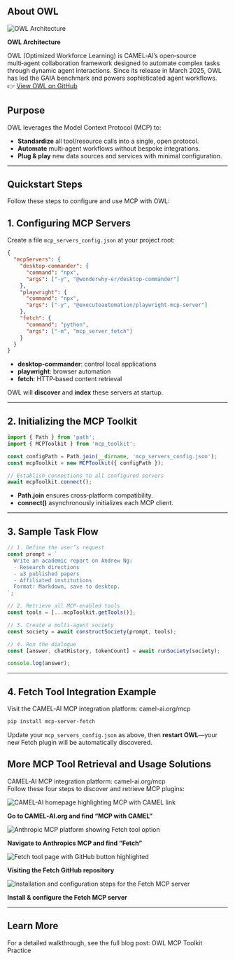 
## About OWL

  <div>
    <img
      src="/docs/images/owl_architecture.png"
      alt="OWL Architecture"
      style={{ maxWidth: '100%' }}
    />
    <p style={{ textAlign: 'center' }}><strong>OWL Architecture </strong></p>
  </div>

OWL (Optimized Workforce Learning) is CAMEL‑AI’s open‑source multi‑agent collaboration framework designed to automate complex tasks through dynamic agent interactions. Since its release in March 2025, OWL has led the GAIA benchmark and powers sophisticated agent workflows.  
👉 [View OWL on GitHub](https://github.com/camel-ai/owl)

## Purpose

OWL leverages the Model Context Protocol (MCP) to:

- **Standardize** all tool/resource calls into a single, open protocol.  
- **Automate** multi‑agent workflows without bespoke integrations.  
- **Plug & play** new data sources and services with minimal configuration.

---
## Quickstart Steps

Follow these steps to configure and use MCP with OWL:

## 1. Configuring MCP Servers

Create a file `mcp_servers_config.json` at your project root:

```json
{
  "mcpServers": {
    "desktop-commander": {
      "command": "npx",
      "args": ["-y", "@wonderwhy-er/desktop-commander"]
    },
    "playwright": {
      "command": "npx",
      "args": ["-y", "@executeautomation/playwright-mcp-server"]
    },
    "fetch": {
      "command": "python",
      "args": ["-m", "mcp_server_fetch"]
    }
  }
}
```

- **desktop-commander**: control local applications  
- **playwright**: browser automation  
- **fetch**: HTTP‑based content retrieval  

OWL will **discover** and **index** these servers at startup.

---

## 2. Initializing the MCP Toolkit

```jsx
import { Path } from 'path';
import { MCPToolkit } from 'mcp_toolkit';

const configPath = Path.join(__dirname, 'mcp_servers_config.json');
const mcpToolkit = new MCPToolkit({ configPath });

// Establish connections to all configured servers
await mcpToolkit.connect();
```

- **Path.join** ensures cross‑platform compatibility.  
- **connect()** asynchronously initializes each MCP client.

---

## 3. Sample Task Flow

```jsx
// 1. Define the user’s request
const prompt = `
  Write an academic report on Andrew Ng:
  - Research directions
  - ≥3 published papers
  - Affiliated institutions
  Format: Markdown, save to desktop.
`;

// 2. Retrieve all MCP-enabled tools
const tools = [...mcpToolkit.getTools()];

// 3. Create a multi-agent society
const society = await constructSociety(prompt, tools);

// 4. Run the dialogue
const [answer, chatHistory, tokenCount] = await runSociety(society);

console.log(answer);
```

---

## 4. Fetch Tool Integration Example

Visit the CAMEL‑AI MCP integration platform: <Link href="https://www.camel-ai.org/mcp">camel-ai.org/mcp</Link>

```bash
pip install mcp-server-fetch
```

Update your `mcp_servers_config.json` as above, then **restart OWL**—your new Fetch plugin will be automatically discovered.



## More MCP Tool Retrieval and Usage Solutions

CAMEL‑AI MCP integration platform: <Link href="https://www.camel-ai.org/mcp">camel-ai.org/mcp</Link>  
Follow these four steps to discover and retrieve MCP plugins:

<div style={{ display: 'grid', gridTemplateColumns: '1fr', gap: '1rem', textAlign: 'center' }}>
  <div>
    <img
      src="/docs/images/mcp_home.jpeg"
      alt="CAMEL-AI homepage highlighting MCP with CAMEL link"
      style={{ maxWidth: '100%' }}
    />
    <p style={{ textAlign: 'center' }}><strong>Go to CAMEL‑AI.org and find “MCP with CAMEL”</strong></p>
  </div>
  <div>
    <img
      src="/docs/images/mcp_toolpage.png"
      alt="Anthropic MCP platform showing Fetch tool option"
      style={{ maxWidth: '100%' }}
    />
    <p style={{ textAlign: 'center' }}><strong>Navigate to Anthropics MCP and find “Fetch”</strong></p>
  </div>
  <div>
    <img
      src="/docs/images/mcp_github.png"
      alt="Fetch tool page with GitHub button highlighted"
      style={{ maxWidth: '100%' }}
    />
    <p style={{ textAlign: 'center' }}><strong>Visiting the Fetch GitHub repository</strong></p>
  </div>
  <div>
    <img
      src="/docs/images/mcp_config.png"
      alt="Installation and configuration steps for the Fetch MCP server"
      style={{ maxWidth: '100%' }}
    />
    <p style={{ textAlign: 'center' }}><strong>Install & configure the Fetch MCP server</strong></p>
  </div>
</div>

---

## Learn More

For a detailed walkthrough, see the full blog post: <Link href="https://www.camel-ai.org/blogs/owl-mcp-toolkit-practice">OWL MCP Toolkit Practice</Link>
